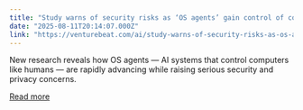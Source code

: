 ```yaml
---
title: "Study warns of security risks as ‘OS agents’ gain control of computers and phones"
date: "2025-08-11T20:14:07.000Z"
link: "https://venturebeat.com/ai/study-warns-of-security-risks-as-os-agents-gain-control-of-computers-and-phones/"
---
```


New research reveals how OS agents — AI systems that control computers like humans — are rapidly advancing while raising serious security and privacy concerns.

[Read more](https://venturebeat.com/ai/study-warns-of-security-risks-as-os-agents-gain-control-of-computers-and-phones/)
